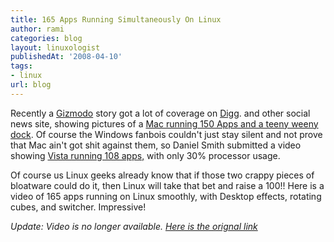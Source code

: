 ```yaml
---
title: 165 Apps Running Simultaneously On Linux
author: rami
categories: blog
layout: linuxologist
publishedAt: '2008-04-10'
tags:
- linux
url: blog
---
```


Recently a [Gizmodo](http://gizmodo.com) story got a lot of coverage on [Digg](http://digg.com). and other social news site, showing pictures of a [Mac running 150 Apps and a teeny weeny dock](http://gizmodo.com/376497/mac-with-150-apps-running-shows-teeny+weeny-dock-expos-windows). Of course the Windows fanbois couldn't just stay silent and not prove that Mac ain't got shit against them, so Daniel Smith submitted a video showing [Vista running 108 apps,](http://gizmodo.com/377255/vista-running-108-apps-bites-back-mac-os-x-butt) with only 30% processor usage.

Of course us Linux geeks already know that if those two crappy pieces of bloatware could do it, then Linux will take that bet and raise a 100!! Here is a video of 165 apps running on Linux smoothly, with Desktop effects, rotating cubes, and switcher. Impressive!

_Update: Video is no longer available. [Here is the orignal link](http://www.youtube.com/watch?v=LaGpRIKCWSE)_
